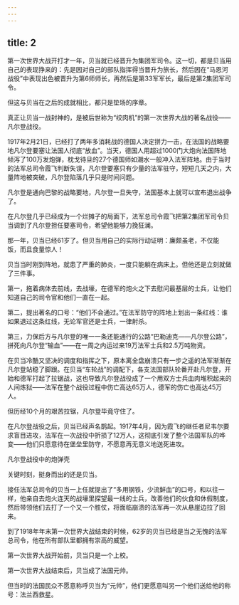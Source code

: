 ```yaml
---
---
---
```

title: 2
---



第一次世界大战开打才一年，贝当就已经晋升为集团军司令。这一切，都是贝当用自己的表现挣来的：先是因对自己的部队指挥得当晋升为旅长，然后因在“马恩河战役”中表现出色被晋升为第6师师长，再然后是第33军军长，最后是第2集团军司令。

但这与贝当在之后的成就相比，都只是垫场的序章。

真正让贝当一战封神的，是被后世称为“绞肉机”的第一次世界大战的著名战役——凡尔登战役。

1917年2月21日，已经打了两年多消耗战的德国人决定拼力一击，在法国的战略要地凡尔登要塞让法国人彻底“放血”。当天，德国人用超过1000门大炮向法国阵地倾泻了100万发炮弹，枕戈待旦的27个德国师如潮水一般冲入法军阵地。由于当时的法军总司令霞飞判断失误，凡尔登要塞只有少量的法军驻守，短短几天之内，大量阵地被突破，凡尔登陷落几乎只是时间问题。

凡尔登是通向巴黎的战略要地，凡尔登一旦失守，法国基本上就可以宣布退出战争了。

在凡尔登几乎已经成为一个烂摊子的局面下，法军总司令霞飞把第2集团军司令贝当调到了凡尔登担任要塞司令，希望他能够力挽狂澜。

那一年，贝当已经61岁了。但贝当用自己的实际行动证明：廉颇虽老，不仅能饭，而且食量惊人！

贝当当时刚到阵地，就患了严重的肺炎，一度只能躺在病床上。但他还是立刻就做了三件事。

第一，拖着病体去前线，去战壕，在德军的炮火之下去慰问最基层的士兵，让他们知道自己的司令官和他们一直在一起。

第二，提出著名的口号：“他们不会通过。”在法军防守的阵地上划出一条红线：谁如果退过这条红线，无论军官还是士兵，一律射杀。

第三，力保后方与凡尔登的唯一一条还能通行的公路“巴勒迪克——凡尔登公路”，拼死向凡尔登“输血”——在一周之内运过来19万法军士兵和2.5万吨物资。

在贝当冷酷又坚决的调度和指挥之下，原本离全盘崩溃只有一步之遥的法军渐渐在凡尔登站稳了脚跟。在贝当“车轮战”的调配下，各支法国部队轮番开赴凡尔登，开始和德军打起了拉锯战，这也导致凡尔登战役成了一个用双方士兵血肉堆积起来的人间炼狱——法军在整个战役过程中伤亡高达65万人，德军的伤亡也高达45万人。

但历经10个月的艰苦拉锯，凡尔登毕竟守住了。

在凡尔登战役之后，贝当已经声名鹊起。1917年4月，因为霞飞的继任者尼韦尔要求盲目进攻，法军在一次战役中折损了12万人，这彻底引发了整个法国军队的哗变——他们只愿意待在堡垒里防守，不愿意再无意义地送死进攻。

凡尔登战役中的炮弹壳



关键时刻，挺身而出的还是贝当。

接任法军总司令的贝当一上任就提出了“多用钢铁，少流鲜血”的口号，和以往一样，他亲自去炮火连天的战壕里探望最一线的士兵，改善他们的伙食和休假制度，然后带领他们去打了一个又一个胜仗，将面临崩溃的法军再一次从悬崖边拉了回来。

到了1918年年末第一次世界大战结束的时候，62岁的贝当已经是当之无愧的法军总司令，他在所有部队里都拥有崇高的威望。

第一次世界大战开始前，贝当只是一个上校。

第一次世界大战结束后，贝当成了法国元帅。

但当时的法国民众不愿意称呼贝当为“元帅”，他们更愿意叫另一个他们送给他的称号：法兰西救星。